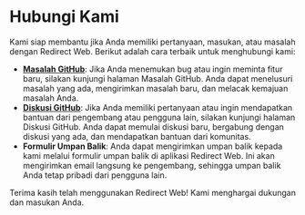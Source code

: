 # Hubungi Kami

Kami siap membantu jika Anda memiliki pertanyaan, masukan, atau masalah dengan Redirect Web. Berikut adalah cara terbaik untuk menghubungi kami:

- **[Masalah GitHub](https://github.com/mshibanami/RedirectWeb/issues)**: Jika Anda menemukan bug atau ingin meminta fitur baru, silakan kunjungi halaman Masalah GitHub. Anda dapat menelusuri masalah yang ada, mengirimkan masalah baru, dan melacak kemajuan masalah Anda.
- **[Diskusi GitHub](https://github.com/mshibanami/RedirectWeb/discussions)**: Jika Anda memiliki pertanyaan atau ingin mendapatkan bantuan dari pengembang atau pengguna lain, silakan kunjungi halaman Diskusi GitHub. Anda dapat memulai diskusi baru, bergabung dengan diskusi yang ada, dan mendapatkan bantuan dari komunitas.
- **Formulir Umpan Balik**: Anda dapat mengirimkan umpan balik kepada kami melalui formulir umpan balik di aplikasi Redirect Web. Ini akan mengirimkan email langsung ke pengembang, sehingga umpan balik Anda tetap pribadi dari pengguna lain.

Terima kasih telah menggunakan Redirect Web! Kami menghargai dukungan dan masukan Anda.